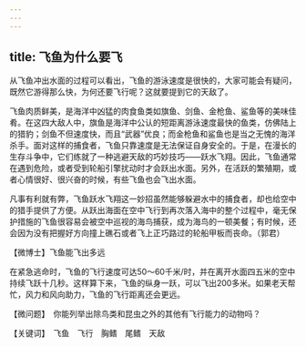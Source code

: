 ```yaml
---
---
---
```

title: 飞鱼为什么要飞
---




从飞鱼冲出水面的过程可以看出，飞鱼的游泳速度是很快的，大家可能会有疑问，既然它游得那么快，为何还要飞行呢？这就要提到它的天敌了。

飞鱼肉质鲜美，是海洋中凶猛的肉食鱼类如旗鱼、剑鱼、金枪鱼、鲨鱼等的美味佳肴。在这四大敌人中，旗鱼是海洋中公认的短距离游泳速度最快的鱼类，仿佛陆上的猎豹；剑鱼不但速度快，而且“武器”优良；而金枪鱼和鲨鱼也是当之无愧的海洋杀手。面对这样的捕食者，飞鱼只靠速度是无法保证自身安全的。于是，在漫长的生存斗争中，它们练就了一种逃避天敌的巧妙技巧——跃水飞翔。因此，飞鱼通常在遇到危险，或者受到轮船引擎扰动时才会跃出水面。另外，在活跃的繁殖期，或者心情很好、很兴奋的时候，有些飞鱼也会飞出水面。

凡事有利就有弊，飞鱼跃水飞翔这一妙招虽然能够躲避水中的捕食者，却也给空中的猎手提供了方便。从跃出海面在空中飞行到再次落入海中的整个过程中，毫无保护措施的飞鱼很容易会被空中巡视的海鸟捕获，成为海鸟的一顿美餐；有时候，还会因为没有把握好方向撞上礁石或者飞上正巧路过的轮船甲板而丧命。（郭君）





【微博士】飞鱼能飞出多远

在紧急逃命时，飞鱼的飞行速度可达50～60千米/时，并在离开水面四五米的空中持续飞跃十几秒。这样算下来，飞鱼的纵身一跃，可以飞出200多米。如果老天帮忙，风力和风向助力，飞鱼的飞行距离还会更远。

【微问题】　你能列举出除鸟类和昆虫之外的其他有飞行能力的动物吗？

【关键词】　飞鱼　飞行　胸鳍　尾鳍　天敌